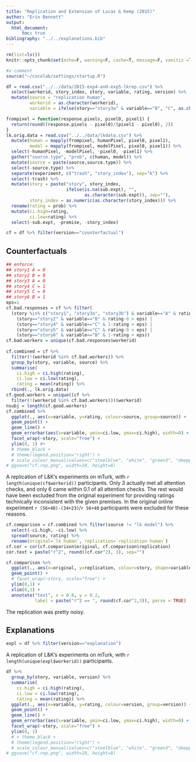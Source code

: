 ```yaml
---
title: "Replication and Extension of Lucas & Kemp (2015)"
author: "Erin Bennett"
output: 
  html_document:
      toc: true
bibliography: "../../explanations.bib"
---
```


```r
rm(list=ls())
knitr::opts_chunk$set(echo=F, warning=F, cache=T, message=F, sanitiz =T, fig.width = 5, fig.height = 3)
```

```r
#a comment
source("~/cocolab/settings/startup.R")
```

```r
df = read.csv("../../data/2015-exp4-and-exp5-lkrep.csv") %>%
  select(workerid, story_index, story, variable, rating, version) %>%
  mutate(source = "replication human",
         workerid = as.character(workerid),
         variable = ifelse(story=="story3a" & variable=="B", "C", as.character(variable)))

frompixel = function(response.pixels, pixel0, pixel1) {
  return(round((response.pixels - pixel0)/(pixel1 - pixel0), 2))
}
lk.orig.data = read.csv("../../data/lkdata.csv") %>%
  mutate(human = mapply(frompixel, humanPixel, pixel0, pixel1),
         model = mapply(frompixel, modelPixel, pixel0, pixel1)) %>%
  select(-humanPixel, -modelPixel, -pixel0, -pixel1) %>%
  gather("source.type", "prob", c(human, model)) %>%
  mutate(source = paste(source,source.type)) %>%
  select(-source.type) %>%
  separate(experiment, c("trash", "story_index"), sep="k") %>%
  select(-trash) %>%
  mutate(story = paste("story", story_index,
                       ifelse(is.na(sub.expt), "",
                              as.character(sub.expt)), sep=""),
         story_index = as.numeric(as.character(story_index))) %>%
  rename(rating = prob) %>%
  mutate(ci.high=rating,
         ci.low=rating) %>%
  select(-sub.expt, -premise, -story_index)
```

```r
cf = df %>% filter(version=="counterfactual")
```

## Counterfactuals

```r
## enforce:
## story1 A = 0
## story2 B = 0
## story3 A = 0
## story4 C = 1
## story5 C = 0
## story6 B = 1
eps=1
cf.bad.responses = cf %>% filter(
  (story %in% c("story1", "story3a", "story3b") & variable=="A" & rating-0 > eps) |
    (story=="story2" & variable=="B" & rating-0 > eps) |
    (story=="story4" & variable=="C" & 1-rating > eps) |
    (story=="story5" & variable=="C" & rating-0 > eps) |
    (story=="story6" & variable=="B" & 1-rating > eps))
cf.bad.workers = unique(cf.bad.responses$workerid)
                             
cf.combined = cf %>%
  filter(!(workerid %in% cf.bad.workers)) %>%
  group_by(story, variable, source) %>%
  summarise(
    ci.high = ci.high(rating),
    ci.low = ci.low(rating),
    rating = mean(rating)) %>%
  rbind(., lk.orig.data)
cf.good.workers = unique((cf %>%
  filter(!(workerid %in% cf.bad.workers)))$workerid)
nsubj = length(cf.good.workers)
cf.combined %>%
  ggplot(., aes(x=variable, y=rating, colour=source, group=source)) +
  geom_point() +
  geom_line() +
  geom_errorbar(aes(x=variable, ymin=ci.low, ymax=ci.high), width=0) +
  facet_wrap(~story, scale="free") +
  ylim(0, 1) #+
  # theme_black +
  # theme(legend.position="right") +
  # scale_colour_manual(values=c("steelblue", "white", "green3", "deeppink"))
# ggsave("cf.rep.png", width=10, height=8)
```

A replication of L&K's experiments on mTurk, with `r length(unique(cf$workerid))` participants. Only 3 actually met all attention checks, and only 6 came within 0.1 of all attention checks. The rest would have been excluded from the original experiment for providing ratings technically inconsistent with the given premises. In the original online experiment `r (56+40)-(34+23)`/`r 56+40` participants were excluded for these reasons.

```r
cf.comparison = cf.combined %>% filter(source != "lk model") %>%
  select(-ci.high, -ci.low) %>%
  spread(source, rating) %>%
  rename(original=`lk human`, replication=`replication human`)
cf.cor = cor(cf.comparison$original, cf.comparison$replication)
cor.text = paste("r^2", round((cf.cor^2), 3), sep="")

cf.comparison %>%
  ggplot(., aes(x=original, y=replication, colour=story, shape=variable)) +
  geom_point() +
  # facet_wrap(~story, scale="free") +
  ylim(0,1) +
  xlim(0,1) +
  annotate("text", x = 0.8, y = 0.2,
           label = paste("r^2 == ", round(cf.cor^2,3)), parse = TRUE) 
```

The replication was pretty noisy.

## Explanations

```r
expl = df %>% filter(version=="explanation")
```

A replication of L&K's experiments on mTurk, with `r length(unique(expl$workerid))` participants.

```r
df %>%
  group_by(story, variable, version) %>%
  summarise(
    ci.high = ci.high(rating),
    ci.low = ci.low(rating),
    rating = mean(rating)) %>%
  ggplot(., aes(x=variable, y=rating, colour=version, group=version)) +
  geom_point() +
  geom_line() +
  geom_errorbar(aes(x=variable, ymin=ci.low, ymax=ci.high), width=0) +
  facet_wrap(~story, scale="free") +
  ylim(0, 1)
  # + theme_black +
  # theme(legend.position="right") +
  # scale_colour_manual(values=c("steelblue", "white", "green3", "deeppink"))
# ggsave("cf.rep.png", width=10, height=8)
```